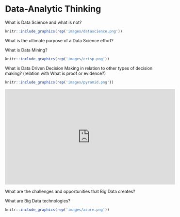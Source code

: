 # Data-Analytic Thinking {#thinking}

What is Data Science and what is not?

```r
knitr::include_graphics(rep('images/datascience.png'))
```

What is the ultimate purpose of a Data Science effort?

What is Data Mining?
```r
knitr::include_graphics(rep('images/crisp.png'))
```

What is Data Driven Decision Making in relation to other types of decision making? (relation with What is proof or evidence?)

```r
knitr::include_graphics(rep('images/pyramid.png'))
```

<iframe width="560" height="315" src="https://www.youtube.com/embed/L3LMbpZIKhQ" frameborder="0" allow="accelerometer; autoplay; clipboard-write; encrypted-media; gyroscope; picture-in-picture" allowfullscreen></iframe>

What are the challenges and opportunities that Big Data creates?

What are Big Data technologies?
```r
knitr::include_graphics(rep('images/azure.png'))
```


